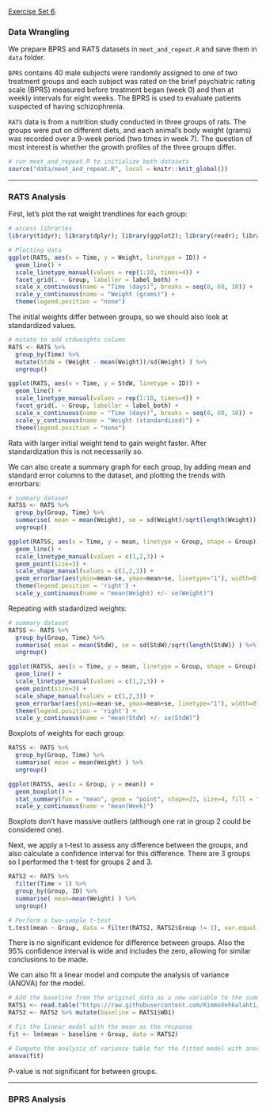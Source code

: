 [Exercise Set 6](exercises/Exercise6.html).

### Data Wrangling

We prepare BPRS and RATS datasets in `meet_and_repeat.R` and save them in `data` folder.

`BPRS` contains 40 male subjects were randomly assigned to one of two treatment groups and each subject was rated on the brief psychiatric rating scale (BPRS) measured before treatment began (week 0) and then at weekly intervals for eight weeks. The BPRS is used to evaluate patients suspected of having schizophrenia.

`RATS` data is from a nutrition study conducted in three groups of rats. The groups were put on different diets, and each animal’s body weight (grams) was recorded over a 9-week period (two times in week 7). The question of most interest is whether the growth profiles of the three groups differ.

```r
# run meet_and_repeat.R to initialize both datasets
source("data/meet_and_repeat.R", local = knitr::knit_global())
```

------------------------------------------------------------------------

### RATS Analysis

First, let's plot the rat weight trendlines for each group:

```r
# access libraries
library(tidyr); library(dplyr); library(ggplot2); library(readr); library(lme4)

# Plotting data
ggplot(RATS, aes(x = Time, y = Weight, linetype = ID)) +
  geom_line() + 
  scale_linetype_manual(values = rep(1:10, times=4)) +
  facet_grid(. ~ Group, labeller = label_both) +
  scale_x_continuous(name = "Time (days)", breaks = seq(0, 60, 10)) +
  scale_y_continuous(name = "Weight (grams)") +
  theme(legend.position = "none")
```

The initial weights differ between groups, so we should also look at standardized values.

```r
# mutate to add stdweights column 
RATS <- RATS %>%
  group_by(Time) %>%
  mutate(StdW = (Weight - mean(Weight))/sd(Weight) ) %>%
  ungroup()

ggplot(RATS, aes(x = Time, y = StdW, linetype = ID)) +
  geom_line() + 
  scale_linetype_manual(values = rep(1:10, times=4)) +
  facet_grid(. ~ Group, labeller = label_both) +
  scale_x_continuous(name = "Time (days)", breaks = seq(0, 60, 10)) +
  scale_y_continuous(name = "Weight (standardized)") +
  theme(legend.position = "none")
```

Rats with larger initial weight tend to gain weight faster. After standardization this is not necessarily so.

We can also create a summary graph for each group, by adding mean and standard error columns to the dataset, and plotting the trends with errorbars:

```r
# summary dataset
RATSS <- RATS %>%
  group_by(Group, Time) %>%
  summarise( mean = mean(Weight), se = sd(Weight)/sqrt(length(Weight)) ) %>%
  ungroup()

ggplot(RATSS, aes(x = Time, y = mean, linetype = Group, shape = Group)) +
  geom_line() +
  scale_linetype_manual(values = c(1,2,3)) +
  geom_point(size=3) +
  scale_shape_manual(values = c(1,2,3)) +
  geom_errorbar(aes(ymin=mean-se, ymax=mean+se, linetype="1"), width=0.3) +
  theme(legend.position = 'right') +
  scale_y_continuous(name = "mean(Weight) +/- se(Weight)")
```

Repeating with stadardized weights:

```r
# summary dataset
RATSS <- RATS %>%
  group_by(Group, Time) %>%
  summarise( mean = mean(StdW), se = sd(StdW)/sqrt(length(StdW)) ) %>%
  ungroup()

ggplot(RATSS, aes(x = Time, y = mean, linetype = Group, shape = Group)) +
  geom_line() +
  scale_linetype_manual(values = c(1,2,3)) +
  geom_point(size=3) +
  scale_shape_manual(values = c(1,2,3)) +
  geom_errorbar(aes(ymin=mean-se, ymax=mean+se, linetype="1"), width=0.3) +
  theme(legend.position = 'right') +
  scale_y_continuous(name = "mean(StdW) +/- se(StdW)")
```
Boxplots of weights for each group:

```r
RATSS <- RATS %>%
  group_by(Group, Time) %>%
  summarise( mean = mean(Weight) ) %>%
  ungroup()

ggplot(RATSS, aes(x = Group, y = mean)) +
  geom_boxplot() +
  stat_summary(fun = "mean", geom = "point", shape=23, size=4, fill = "white") +
  scale_y_continuous(name = "mean(Week)")
```
Boxplots don't have massive outliers (although one rat in group 2 could be considered one). 

Next, we apply a t-test to assess any difference between the groups, and also calculate a confidence interval for this difference. There are 3 groups so I performed the t-test for groups 2 and 3.

```r
RATS2 <- RATS %>%
  filter(Time > 1) %>%
  group_by(Group, ID) %>%
  summarise( mean=mean(Weight) ) %>%
  ungroup()

# Perform a two-sample t-test
t.test(mean ~ Group, data = filter(RATS2, RATS2$Group != 1), var.equal = TRUE)
```
There is no significant evidence for difference between groups. Also the 95% confidence interval is wide and includes the zero, allowing for similar conclusions to be made.

We can also fit a linear model and compute the analysis of variance (ANOVA) for the model.

```r
# Add the baseline from the original data as a new variable to the summary data
RATS1 <- read.table("https://raw.githubusercontent.com/KimmoVehkalahti/MABS/master/Examples/data/rats.txt", sep ="\t", header = T)
RATS2 <- RATS2 %>% mutate(baseline = RATS1$WD1)

# Fit the linear model with the mean as the response 
fit <- lm(mean ~ baseline + Group, data = RATS2)

# Compute the analysis of variance table for the fitted model with anova()
anova(fit)
```

P-value is not significant for between groups.

------------------------------------------------------------------------

### BPRS Analysis











